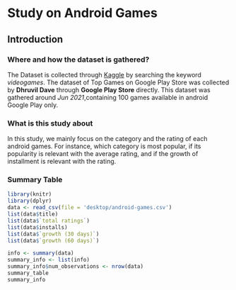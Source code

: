 # Study on Android Games

## Introduction

### Where and how the dataset is gathered?

The Dataset is collected through [Kaggle](https://www.kaggle.com/datasets) by searching the keyword *videogames*.
The dataset of Top Games on Google Play Store was collected by **Dhruvil Dave** through **Google Play Store** directly. This dataset was gathered around *Jun 2021*,containing 100 games available in android Google Play only.

### What is this study about

In this study, we mainly focus on the category and the rating of each android games. For instance, 
which category is most popular, if its popularity is relevant with the average rating, and if the growth of installment is relevant with the rating.


### Summary Table
```r
library(knitr)
library(dplyr)
data <- read_csv(file = 'desktop/android-games.csv')
list(data$title)
list(data$`total ratings`)
list(data$installs)
list(data$`growth (30 days)`)
list(data$`growth (60 days)`)

info <- summary(data)
summary_info <- list(info)
summary_info$num_observations <- nrow(data)
summary_table
summary_info


```
